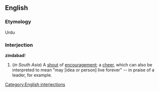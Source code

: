 ==English==

===Etymology===
Urdu

===Interjection===
'''zindabad'''!

#(''in South Asia'') A [[shout]] of [[encouragement]]; a [[cheer]], which can also be interpreted to mean "may [idea or person] live forever" -- in praise of a leader, for example. 

[[Category:English interjections]]